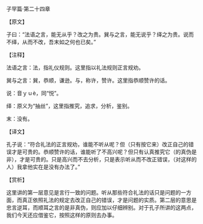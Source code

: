 

子罕篇·第二十四章

【原文】

子曰：“法语之言，能无从乎？改之为贵。巽与之言，能无说乎？绎之为贵。说而不绎，从而不改，吾末如之何也已矣。”

【注释】

法语之言：法，指礼仪规则。这里指以礼法规则正言规劝。

巽与之言：巽，恭顺，谦逊。与，称许，赞许。这里指恭顺赞许的话。

说：音ｙｕè，同“悦”。

绎：原义为“抽丝”，这里指推究，追求，分析，鉴别。

末：没有。

【译文】

孔子说：“符合礼法的正言规劝，谁能不听从呢？但（只有按它来）改正自己的错误才是可贵的。恭顺赞许的话，谁能听了不高兴呢？但只有认真推究它（的真伪是非），才是可贵的。只是高兴而不去分析，只是表示听从而不改正错误，（对这样的人）我拿他实在是没有办法了。”

【赏析】

这里讲的第一层意见是言行一致的问题。听从那些符合礼法的话只是问题的一方面，而真正依照礼法的规定去改正自己的错误，才是问题的实质。第二层的意思是忠言逆耳，而顺耳之言的是非真伪，则应加以仔细辨别。对于孔子所讲的这两点，我们今天还应借鉴它，按照这样的原则去办事。


